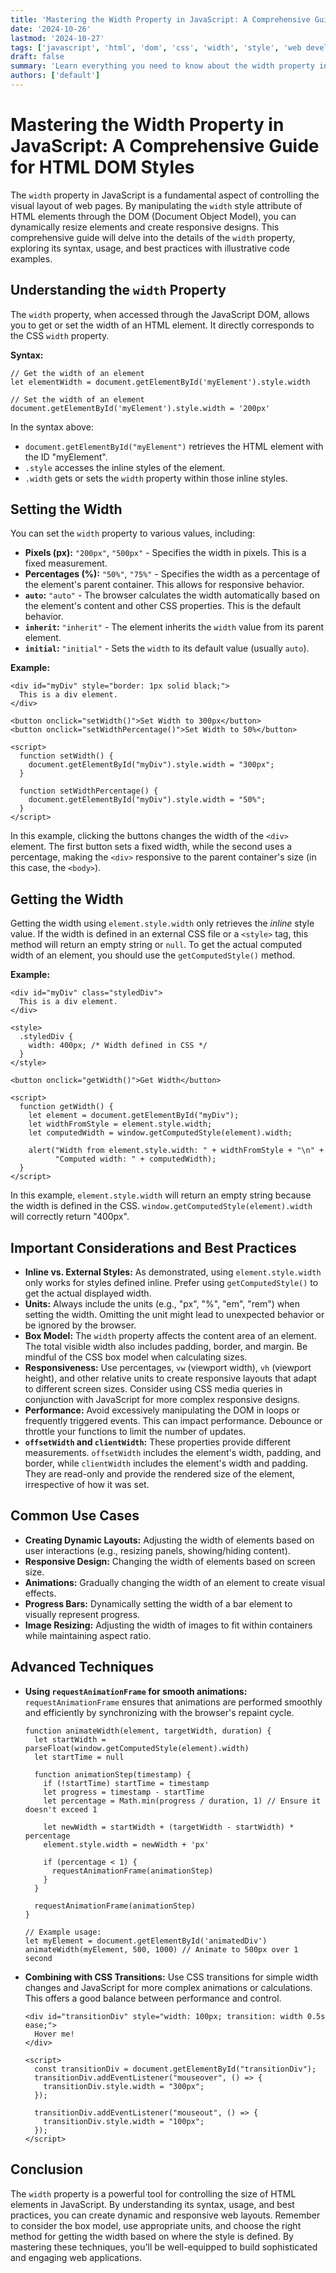 ```yaml
---
title: 'Mastering the Width Property in JavaScript: A Comprehensive Guide for HTML DOM Styles'
date: '2024-10-26'
lastmod: '2024-10-27'
tags: ['javascript', 'html', 'dom', 'css', 'width', 'style', 'web development', 'frontend']
draft: false
summary: 'Learn everything you need to know about the width property in JavaScript for manipulating HTML DOM styles. This comprehensive guide covers syntax, examples, best practices, and common use cases to help you control element sizing effectively.'
authors: ['default']
---
```


# Mastering the Width Property in JavaScript: A Comprehensive Guide for HTML DOM Styles

The `width` property in JavaScript is a fundamental aspect of controlling the visual layout of web pages. By manipulating the `width` style attribute of HTML elements through the DOM (Document Object Model), you can dynamically resize elements and create responsive designs. This comprehensive guide will delve into the details of the `width` property, exploring its syntax, usage, and best practices with illustrative code examples.

## Understanding the `width` Property

The `width` property, when accessed through the JavaScript DOM, allows you to get or set the width of an HTML element. It directly corresponds to the CSS `width` property.

**Syntax:**

```plaintext
// Get the width of an element
let elementWidth = document.getElementById('myElement').style.width

// Set the width of an element
document.getElementById('myElement').style.width = '200px'
```

In the syntax above:

- `document.getElementById("myElement")` retrieves the HTML element with the ID "myElement".
- `.style` accesses the inline styles of the element.
- `.width` gets or sets the `width` property within those inline styles.

## Setting the Width

You can set the `width` property to various values, including:

- **Pixels (px):** `"200px"`, `"500px"` - Specifies the width in pixels. This is a fixed measurement.
- **Percentages (%):** `"50%"`, `"75%"` - Specifies the width as a percentage of the element's parent container. This allows for responsive behavior.
- **`auto`:** `"auto"` - The browser calculates the width automatically based on the element's content and other CSS properties. This is the default behavior.
- **`inherit`:** `"inherit"` - The element inherits the `width` value from its parent element.
- **`initial`:** `"initial"` - Sets the `width` to its default value (usually `auto`).

**Example:**

```plaintext
<div id="myDiv" style="border: 1px solid black;">
  This is a div element.
</div>

<button onclick="setWidth()">Set Width to 300px</button>
<button onclick="setWidthPercentage()">Set Width to 50%</button>

<script>
  function setWidth() {
    document.getElementById("myDiv").style.width = "300px";
  }

  function setWidthPercentage() {
    document.getElementById("myDiv").style.width = "50%";
  }
</script>
```

In this example, clicking the buttons changes the width of the `<div>` element. The first button sets a fixed width, while the second uses a percentage, making the `<div>` responsive to the parent container's size (in this case, the `<body>`).

## Getting the Width

Getting the width using `element.style.width` only retrieves the _inline_ style value. If the width is defined in an external CSS file or a `<style>` tag, this method will return an empty string or `null`. To get the actual computed width of an element, you should use the `getComputedStyle()` method.

**Example:**

```plaintext
<div id="myDiv" class="styledDiv">
  This is a div element.
</div>

<style>
  .styledDiv {
    width: 400px; /* Width defined in CSS */
  }
</style>

<button onclick="getWidth()">Get Width</button>

<script>
  function getWidth() {
    let element = document.getElementById("myDiv");
    let widthFromStyle = element.style.width;
    let computedWidth = window.getComputedStyle(element).width;

    alert("Width from element.style.width: " + widthFromStyle + "\n" +
          "Computed width: " + computedWidth);
  }
</script>
```

In this example, `element.style.width` will return an empty string because the width is defined in the CSS. `window.getComputedStyle(element).width` will correctly return "400px".

## Important Considerations and Best Practices

- **Inline vs. External Styles:** As demonstrated, using `element.style.width` only works for styles defined inline. Prefer using `getComputedStyle()` to get the actual displayed width.
- **Units:** Always include the units (e.g., "px", "%", "em", "rem") when setting the width. Omitting the unit might lead to unexpected behavior or be ignored by the browser.
- **Box Model:** The `width` property affects the content area of an element. The total visible width also includes padding, border, and margin. Be mindful of the CSS box model when calculating sizes.
- **Responsiveness:** Use percentages, `vw` (viewport width), `vh` (viewport height), and other relative units to create responsive layouts that adapt to different screen sizes. Consider using CSS media queries in conjunction with JavaScript for more complex responsive designs.
- **Performance:** Avoid excessively manipulating the DOM in loops or frequently triggered events. This can impact performance. Debounce or throttle your functions to limit the number of updates.
- **`offsetWidth` and `clientWidth`:** These properties provide different measurements. `offsetWidth` includes the element's width, padding, and border, while `clientWidth` includes the element's width and padding. They are read-only and provide the rendered size of the element, irrespective of how it was set.

## Common Use Cases

- **Creating Dynamic Layouts:** Adjusting the width of elements based on user interactions (e.g., resizing panels, showing/hiding content).
- **Responsive Design:** Changing the width of elements based on screen size.
- **Animations:** Gradually changing the width of an element to create visual effects.
- **Progress Bars:** Dynamically setting the width of a bar element to visually represent progress.
- **Image Resizing:** Adjusting the width of images to fit within containers while maintaining aspect ratio.

## Advanced Techniques

- **Using `requestAnimationFrame` for smooth animations:** `requestAnimationFrame` ensures that animations are performed smoothly and efficiently by synchronizing with the browser's repaint cycle.

  ```plaintext
  function animateWidth(element, targetWidth, duration) {
    let startWidth = parseFloat(window.getComputedStyle(element).width)
    let startTime = null

    function animationStep(timestamp) {
      if (!startTime) startTime = timestamp
      let progress = timestamp - startTime
      let percentage = Math.min(progress / duration, 1) // Ensure it doesn't exceed 1

      let newWidth = startWidth + (targetWidth - startWidth) * percentage
      element.style.width = newWidth + 'px'

      if (percentage < 1) {
        requestAnimationFrame(animationStep)
      }
    }

    requestAnimationFrame(animationStep)
  }

  // Example usage:
  let myElement = document.getElementById('animatedDiv')
  animateWidth(myElement, 500, 1000) // Animate to 500px over 1 second
  ```

- **Combining with CSS Transitions:** Use CSS transitions for simple width changes and JavaScript for more complex animations or calculations. This offers a good balance between performance and control.

  ```plaintext
  <div id="transitionDiv" style="width: 100px; transition: width 0.5s ease;">
    Hover me!
  </div>

  <script>
    const transitionDiv = document.getElementById("transitionDiv");
    transitionDiv.addEventListener("mouseover", () => {
      transitionDiv.style.width = "300px";
    });

    transitionDiv.addEventListener("mouseout", () => {
      transitionDiv.style.width = "100px";
    });
  </script>
  ```

## Conclusion

The `width` property is a powerful tool for controlling the size of HTML elements in JavaScript. By understanding its syntax, usage, and best practices, you can create dynamic and responsive web layouts. Remember to consider the box model, use appropriate units, and choose the right method for getting the width based on where the style is defined. By mastering these techniques, you'll be well-equipped to build sophisticated and engaging web applications.
